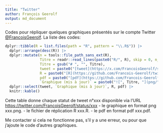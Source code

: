 ```yaml
---
title: "Twitter"
author: François Geerolf
output: md_document
---
```



Codes pour répliquer quelques graphiques présentés sur le compte Twitter [@FrancoisGeerolf](https://twitter.com/FrancoisGeerolf). La liste des codes:

```r
dplyr::tibble(R = list.files(path = "R", pattern = "\\.R$")) |>
  dplyr::arrange(desc(R)) |>
  dplyr::mutate(n = tools::file_path_sans_ext(R),
                Titre = readr::read_lines(paste0("R/", R), skip = 0, n_max = 1),
                Titre = gsub("# ", "", Titre),
                tweet = paste0("[tweet](https://x.com/FrancoisGeerolf/status/", n, ")"),
                R = paste0("[R](https://github.com/Francois-Geerolf/twitter/blob/main/R/", n, ".R)"),
                pdf = paste0("[pdf](https://github.com/Francois-Geerolf/twitter/blob/main/pdf/", n, ".pdf)"),
                `Graphique (mis à jour)` = paste0("![", Titre, "](png/", n, ".png)")) |>
  dplyr::select(tweet, `Graphique (mis à jour)`, R, pdf) |>
  knitr::kable()
```

Cette table donne chaque statut de tweet n°xxx disponible via l'URL <https://twitter.com/FrancoisGeerolf/status/xxx>
- le graphique en format png xxx.png.
- le fichier de réplication R xxx.R.
- le pdf en format pdf xxx.pdf.

Me contacter si cela ne fonctionne pas, s'il y a une erreur, ou pour que j'ajoute le code d'autres graphiques.